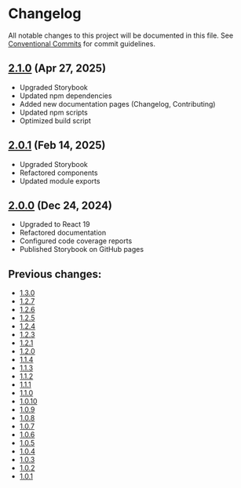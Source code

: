 
<Meta title='Changelog' />

# Changelog

All notable changes to this project will be documented in this file. See [Conventional Commits](https://www.conventionalcommits.org/en/v1.0.0/) for commit guidelines.

## [2.1.0](https://www.npmjs.com/package/chop-logic-components/v/2.1.0) (Apr 27, 2025)

- Upgraded Storybook
- Updated npm dependencies
- Added new documentation pages (Changelog, Contributing)
- Updated npm scripts
- Optimized build script

## [2.0.1](https://www.npmjs.com/package/chop-logic-components/v/2.0.1) (Feb 14, 2025)

- Upgraded Storybook
- Refactored components
- Updated module exports

## [2.0.0](https://www.npmjs.com/package/chop-logic-components/v/2.0.0) (Dec 24, 2024)

- Upgraded to React 19
- Refactored documentation
- Configured code coverage reports
- Published Storybook on GitHub pages

## Previous changes:

- [1.3.0](https://www.npmjs.com/package/chop-logic-components/v/1.3.0)
- [1.2.7](https://www.npmjs.com/package/chop-logic-components/v/1.2.7)
- [1.2.6](https://www.npmjs.com/package/chop-logic-components/v/1.2.6)
- [1.2.5](https://www.npmjs.com/package/chop-logic-components/v/1.2.5)
- [1.2.4](https://www.npmjs.com/package/chop-logic-components/v/1.2.4)
- [1.2.3](https://www.npmjs.com/package/chop-logic-components/v/1.2.3)
- [1.2.1](https://www.npmjs.com/package/chop-logic-components/v/1.2.1)
- [1.2.0](https://www.npmjs.com/package/chop-logic-components/v/1.2.0)
- [1.1.4](https://www.npmjs.com/package/chop-logic-components/v/1.1.4)
- [1.1.3](https://www.npmjs.com/package/chop-logic-components/v/1.1.3)
- [1.1.2](https://www.npmjs.com/package/chop-logic-components/v/1.1.2)
- [1.1.1](https://www.npmjs.com/package/chop-logic-components/v/1.1.1)
- [1.1.0](https://www.npmjs.com/package/chop-logic-components/v/1.1.0)
- [1.0.10](https://www.npmjs.com/package/chop-logic-components/v/1.0.10)
- [1.0.9](https://www.npmjs.com/package/chop-logic-components/v/1.0.9)
- [1.0.8](https://www.npmjs.com/package/chop-logic-components/v/1.0.8)
- [1.0.7](https://www.npmjs.com/package/chop-logic-components/v/1.0.7)
- [1.0.6](https://www.npmjs.com/package/chop-logic-components/v/1.0.6)
- [1.0.5](https://www.npmjs.com/package/chop-logic-components/v/1.0.5)
- [1.0.4](https://www.npmjs.com/package/chop-logic-components/v/1.0.4)
- [1.0.3](https://www.npmjs.com/package/chop-logic-components/v/1.0.3)
- [1.0.2](https://www.npmjs.com/package/chop-logic-components/v/1.0.2)
- [1.0.1](https://www.npmjs.com/package/chop-logic-components/v/1.0.1)
